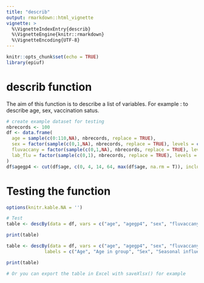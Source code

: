 ```yaml
---
title: "describ"
output: rmarkdown::html_vignette
vignette: >
  %\VignetteIndexEntry{describ}
  %\VignetteEngine{knitr::rmarkdown}
  %\VignetteEncoding{UTF-8}
---
```


```r
knitr::opts_chunk$set(echo = TRUE)
library(epiuf)

```

# describ function

The aim of this function is to describe a list of variables. 
For example : to describe age, sex, vaccination satus.


```r
# create example dataset for testing
nbrecords <- 100
df <- data.frame(
  age = sample(c(0:110,NA), nbrecords, replace = TRUE),
  sex = factor(sample(c(0,1,NA), nbrecords, replace = TRUE), levels = c(0,1), labels = c("Female", "Male")),
  fluvaccany = factor(sample(c(0,1,NA), nbrecords, replace = TRUE), levels = c(0,1), labels = c("No", "Yes")),
  lab_flu = factor(sample(c(0,1), nbrecords, replace = TRUE), levels = c(0,1), labels = c("Controls", "Cases"))
)
df$agegp4 <- cut(df$age, c(0, 4, 14, 64, max(df$age, na.rm = T)), include.lowest = TRUE, labels = c("0-4", "5-14", "15-64", "65 +"))

```

# Testing the function

```r
options(knitr.kable.NA = '')

# Test
table <- descBy(data = df, vars = c("age", "agegp4", "sex", "fluvaccany"))

print(table)

table <- descBy(data = df, vars = c("age", "agegp4", "sex", "fluvaccany"), 
              labels = c("Age", "Age in group", "Sex", "Seasonal influenza vaccination"))

print(table)

# Or you can export the table in Excel with saveXlsx() for example
```

